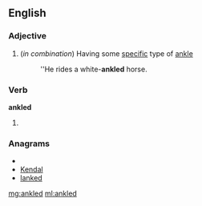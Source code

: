 ==English==

===Adjective===
{{en-adj|-}}
#(''in combination'') Having some [[specific]] type of [[ankle]]
#:''He rides a white-'''ankled''' horse.

===Verb===
'''ankled'''

# {{past of|[[ankle]]}}

===Anagrams===
* {{alphagram|adekln}}
* [[Kendal#English|Kendal]]
* [[lanked#English|lanked]]

[[mg:ankled]]
[[ml:ankled]]